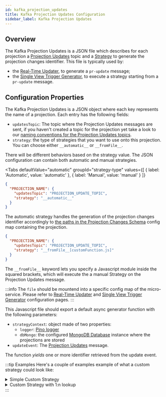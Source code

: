 ```yaml
---
id: kafka_projection_updates
title: Kafka Projection Updates Configuration
sidebar_label: Kafka Projection Updates
---
```



## Overview

The Kafka Projection Updates is a JSON file which describes for each projection a [Projection Updates](/fast_data/inputs_and_outputs.md#projection-update) topic and a [Strategy](/fast_data/configuration/strategies.md) to generate the projection changes identifier. This file is typically used by:

* the [Real-Time Updater](/fast_data/realtime_updater.md), to generate a `pr-update` message; 
* the [Single View Trigger Generator](/fast_data/single_view_trigger_generator.md), to execute a strategy starting from a `pr-update` message.  

## Configuration Properties

The Kafka Projection Updates is a JSON object where each key represents the name of a projection. Each entry has the following fields:

- `updatesTopic`: The topic where the Projection Updates messages are sent, if you haven't created a topic for the projection yet take a look to our [naming conventions for the Projection Updates topics](/fast_data/inputs_and_outputs.md#topic-naming-convention-1).
- `strategy`: the type of strategies that you want to use onto this projection. You can choose either `__automatic__` or `__fromFile__`.

There will be different behaviors based on the strategy value. The JSON configuration can contain both automatic and manual strategies.

<Tabs
  defaultValue="automatic"
  groupId="strategy-type"
  values={[
      { label: 'Automatic', value: 'automatic' },
      { label: 'Manual', value: 'manual' }
  ]}
>
<TabItem value="automatic">

```json title="kafkaProjectionUpdates.json"
{
  "PROJECTION_NAME": {
    "updatesTopic": "PROJECTION_UPDATE_TOPIC",
    "strategy": "__automatic__"
  }
}
```

The automatic strategy handles the generation of the projection changes identifier accordingly to [the paths in the Projection Changes Schema](/fast_data/configuration/config_maps/projection_changes_schema.md) config map containing the projection.

</TabItem>
<TabItem value="manual">

```json title="kafkaProjectionUpdates.json"
{
  "PROJECTION_NAME": {
    "updatesTopic": "PROJECTION_UPDATE_TOPIC",
    "strategy": "__fromFile__[customFunction.js]"
  }
}
```

The `__fromFile__` keyword lets you specify a Javascript module inside the squared brackets, which will execute the a manual Strategy on the Projection Updates message.

:::info
The `file` should be mountend into a specific config map of the micro-service. Please refer to [Real-Time Updater](/fast_data/configuration/realtime-updater/realtime-updater.md) and [Single View Trigger Generator](/fast_data/configuration/single_view_trigger_generator.md) configuration pages.
:::

This Javascript file should export a default async generator function with the following parameters:
- `strategyContext`: object made of two properties:
  - `logger`: [Pino logger](https://github.com/pinojs/pino)
  - `dbMongo`: the configured [MongoDB Database](https://mongodb.github.io/node-mongodb-native/5.2/classes/Db.html) instance where the projections are stored
- `updateEvent`: The [Projection Updates](/fast_data/inputs_and_outputs.md#projection-update) message.

The function _yields_ one or more identifier retrieved from the update event. 

:::tip Examples
Here's a couple of examples example of what a custom strategy could look like:

<details>
<summary>Simple Custom Strategy</summary>
<p>

```js
// note: this has to be an AsyncGenerator
module.exports = async function* myCustomStrategy ({ logger, dbMongo }, { after }) {
  yield { IDENTIFIER_FIELD: after.FIELD }
}
```

</p>
</details>
<details>
<summary>Custom Strategy with 1:n lookup </summary>
<p>

```js
module.exports = async function* myCustomStrategy ({ logger, dbMongo }, { after }) {
  const lookupRecords = await dbMongo.collection('lookup-collection').find({ field: after.FIELD })
  for await(const lookup of lookupRecords) {
    yield { IDENTIFIER_FIELD: lookup.FIELD } 
  }
}
```

</p>
</details>
:::

</TabItem>
</Tabs>